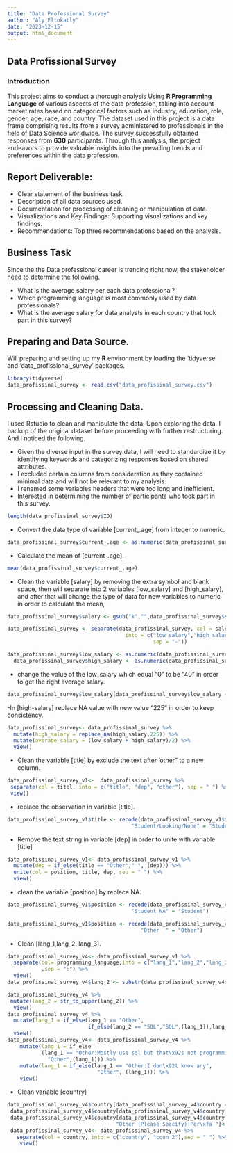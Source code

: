 ---
title: "Data Professional Survey"
author: "Aly Eltokatly"
date: "2023-12-15"
output: html_document
---

## Data Profissional Survey

### Introduction

This project aims to conduct a thorough analysis Using **R Programming Language**  of various aspects of the data profession, taking into account market rates based on categorical factors such as industry, education, role, gender, age, race, and country. The dataset used in this project is a data frame comprising results from a survey administered to professionals in the field of Data Science worldwide. The survey successfully obtained responses from **630** participants. Through this analysis, the project endeavors to provide valuable insights into the prevailing trends and preferences within the data profession.

## Report Deliverable:
-	Clear statement of the business task.
-	Description of all data sources used.
-	Documentation for processing of cleaning or manipulation of data.
-	Visualizations and Key Findings: Supporting visualizations and key findings.
-	Recommendations: Top three recommendations based on the analysis.

## Business Task
Since the the Data professional career is trending right now, the stakeholder need to determine the following.

 - What is the average salary per each data professional?
 - Which programming language is most commonly used by data professionals?
 - What is the average salary for data analysts in each country that took part in   this survey?
 
## Preparing and Data Source.
Will preparing and setting up my **R** environment by loading the 'tidyverse' and 'data_profissional_survey' packages.

```{r loading packages}
library(tidyverse)
data_profissinal_survey <- read.csv("data_profissinal_survey.csv")
```

 
## Processing and Cleaning Data.

I used Rstudio to clean and manipulate the data. Upon exploring the data. I backup of the original dataset before proceeding with further restructuring. And  I noticed the following.

- Given the diverse input in the survey data, I will need to standardize it by     identifying keywords and categorizing responses based on shared attributes.
- I excluded certain columns from consideration as they contained minimal data     and will not be relevant to my analysis.
- I renamed some variables headers that were too long and inefficient.
- Interested in determining the number of participants who took part in this       survey.
```{r Number of participants}
length(data_profissinal_survey$ID)
```
- Convert the data type of variable [current_.age] from integer to numeric.

```{r change type of data for variable}
data_profissinal_survey$current_.age <- as.numeric(data_profissinal_survey$current_.age)
```

- Calculate the mean of [current_.age].
```{r mean of current_.age}
mean(data_profissinal_survey$current_.age)
```

- Clean the variable [salary] by removing the extra symbol and blank space, then will separate into 2 variables [low_salary] and [high_salary], and after that will change the type of data for new variables to numeric in order to calculate the mean, 
```{r remove sympols and blank}
data_profissinal_survey$salery <- gsub("k","",data_profissinal_survey$salery)
```

```{r seperate the salary variable}
data_profissinal_survey <- separate(data_profissinal_survey, col = salery,
                                      into = c("low_salary","high_salary",
                                               sep = "-"))
```

```{r change data type}
data_profissinal_survey$low_salary <- as.numeric(data_profissinal_survey$low_salary)
  data_profissinal_survey$high_salary <- as.numeric(data_profissinal_survey$high_salary)
```
- change the value of the low_salary which equal "0" to be "40" 
  in order to get the right average salary.
```{r change the value }
data_profissinal_survey$low_salary[data_profissinal_survey$low_salary == 0]<- 40
```
  
-In [high-salary] replace NA value with new value "225" in order to keep         consistency.
```{r replace NA value}
data_profissinal_survey<- data_profissinal_survey %>% 
  mutate(high_salary = replace_na(high_salary,225)) %>%
  mutate(average_salary = (low_salary + high_salary)/2) %>% 
  view()
```

- Clean the variable [title] by exclude the text after 'other" to a new column.

```{r seperate variable [title] }
data_profissinal_survey_v1<-  data_profissinal_survey %>% 
 separate(col = titel, into = c("title", "dep", "other"), sep = " ") %>% 
 view()

```

- replace  the observation in variable [title].

```{r replace observation in [title]}
data_profissinal_survey_v1$title <- recode(data_profissinal_survey_v1$title,
                                        "Student/Looking/None" = "Student")
```
 - Remove the text string in variable [dep] in order to unite with variable        [title]
 
```{r remove and unite between [dep] and [title]}
data_profissinal_survey_v1<- data_profissinal_survey_v1 %>% 
  mutate(dep = if_else(title == "Other"," ", (dep))) %>% 
  unite(col = position, title, dep, sep = " ") %>% 
  view()
```
  - clean the variable [position] by replace NA.
```{r clean [position]}
data_profissinal_survey_v1$position <- recode(data_profissinal_survey_v1$position,
                                        "Student NA" = "Student")

data_profissinal_survey_v1$position <- recode(data_profissinal_survey_v1$position,
                                           "Other  " = "Other")
```
  
- Clean [lang_1,lang_2, lang_3].
```{r clean all [lang] variables] }
data_profissinal_survey_v4<- data_profissinal_survey_v1 %>% 
  separate(col= programming_language,into = c("lang_1","lang_2","lang_3")
           ,sep = ":") %>% 
  view()
data_profissinal_survey_v4$lang_2 <- substr(data_profissinal_survey_v4$lang_2,1,3)

data_profissinal_survey_v4 %>%  
 mutate(lang_2 = str_to_upper(lang_2)) %>% 
  View()
data_profissinal_survey_v4 %>% 
  mutate(lang_1 = if_else(lang_1 == "Other", 
                          if_else(lang_2 == "SQL","SQL",(lang_1)),lang_1)) %>% 
  view()
data_profissinal_survey_v4<- data_profissinal_survey_v4 %>% 
    mutate(lang_1 = if_else
           (lang_1 == "Other:Mostly use sql but that\x92s not programming language..",
             "Other",(lang_1))) %>% 
    mutate(lang_1 = if_else(lang_1 == "Other:I don\x92t know any",
                             "Other", (lang_1))) %>% 
    view()

```

- Clean variable [country]
```{r clean variable [country]}
data_profissinal_survey_v4$country[data_profissinal_survey_v4$country == "United States"]<- "USA"
 data_profissinal_survey_v4$country[data_profissinal_survey_v4$country == "United Kingdom"]<-"UK"
 data_profissinal_survey_v4$country[data_profissinal_survey_v4$country == 
                                   "Other (Please Specify):Per\xfa "]<- "Other"
 data_profissinal_survey_v4<- data_profissinal_survey_v4 %>% 
   separate(col = country, into = c("country", "coun_2"),sep = " ") %>% 
    view()
```
 